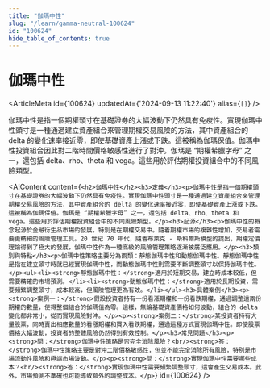 ```yaml
---
title: "伽瑪中性"
slug: "/learn/gamma-neutral-100624"
id: "100624"
hide_table_of_contents: true
---
```



# 伽瑪中性

<ArticleMeta id={100624} updatedAt={'2024-09-13 11:22:40'} alias={`[]`} />
<div className='border-solid border-b border-t-0 my-4 border-[var(--ifm-color-gray-300)]' />

伽瑪中性是指一個期權頭寸在基礎證券的大幅波動下仍然具有免疫性。實現伽瑪中性頭寸是一種通過建立資產組合來管理期權交易風險的方法，其中資產組合的 delta 的變化速率接近零，即使基礎資產上漲或下跌。這被稱為伽瑪保值。伽瑪中性投資組合因此對二階時間價格敏感性進行了對沖。伽瑪是 “期權希臘字母” 之一，還包括 delta、rho、theta 和 vega。這些用於評估期權投資組合中的不同風險類型。

<AIContent content={`<h2>伽瑪中性</h2><h3>定義</h3><p>伽瑪中性是指一個期權頭寸在基礎證券的大幅波動下仍然具有免疫性。實現伽瑪中性頭寸是一種通過建立資產組合來管理期權交易風險的方法，其中資產組合的 delta 的變化速率接近零，即使基礎資產上漲或下跌。這被稱為伽瑪保值。伽瑪是 “期權希臘字母” 之一，還包括 delta、rho、theta 和 vega。這些用於評估期權投資組合中的不同風險類型。</p><h3>起源</h3><p>伽瑪中性的概念起源於金融衍生品市場的發展，特別是在期權交易中。隨着期權市場的複雜性增加，交易者需要更精細的風險管理工具。20 世紀 70 年代，隨着布萊克 - 斯科爾斯模型的提出，期權定價理論得到了極大的發展，伽瑪中性作為一種高級的風險管理策略逐漸被廣泛應用。</p><h3>類別與特點</h3><p>伽瑪中性策略主要分為兩類：靜態伽瑪中性和動態伽瑪中性。靜態伽瑪中性是指在建立頭寸時就已經實現伽瑪中性，而動態伽瑪中性則需要不斷調整頭寸以保持伽瑪中性。</p><ul><li><strong>靜態伽瑪中性：</strong>適用於短期交易，建立時成本較低，但需要精確的市場預測。</li><li><strong>動態伽瑪中性：</strong>適用於長期投資，需要頻繁調整頭寸，成本較高，但風險管理更為有效。</li></ul><h3>具體案例</h3><p><strong>案例一：</strong>假設投資者持有一份看漲期權和一份看跌期權，通過調整這兩份期權的數量，使得整個組合的伽瑪值為零。這樣，無論基礎資產價格如何波動，組合的 delta 變化都非常小，從而實現風險對沖。</p><p><strong>案例二：</strong>某投資者持有大量股票，同時賣出相應數量的看漲期權和買入看跌期權，通過這種方式實現伽瑪中性。即使股票價格大幅波動，投資者的整體風險仍然得到有效控制。</p><h3>常見問題</h3><p><strong>問：</strong>伽瑪中性策略是否完全消除風險？<br/><strong>答：</strong>伽瑪中性策略主要是對沖二階價格敏感性，但並不能完全消除所有風險，特別是市場流動性風險和極端市場波動。</p><p><strong>問：</strong>實現伽瑪中性需要哪些成本？<br/><strong>答：</strong>實現伽瑪中性需要頻繁調整頭寸，這會產生交易成本。此外，市場預測不準確也可能導致額外的調整成本。</p>`} id={100624} />

